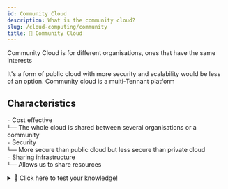 ```yaml
---
id: Community Cloud
description: What is the community cloud?
slug: /cloud-computing/community
title: 🧑 Community Cloud
---
```


<p className="grey">Community Cloud is for different organisations, ones that have the same interests</p>

It's a form of public cloud with more security and scalability would be less of an option. Community cloud is a multi-Tennant platform

## Characteristics
`-` Cost effective <br />
`└──` The whole cloud is shared between several organisations or a community <br />
`-` Security <br />
`└──` More secure than public cloud but less secure than private cloud <br />
`-` Sharing infrastructure <br />
`└──` Allows us to share resources


<details>
  <summary>🧠 Click here to test your knowledge! </summary>

<iframe src="https://quizlet.com/679720454/match/embed?i=3loczc&x=1jj1" height="500" width="100%"></iframe>

</details>